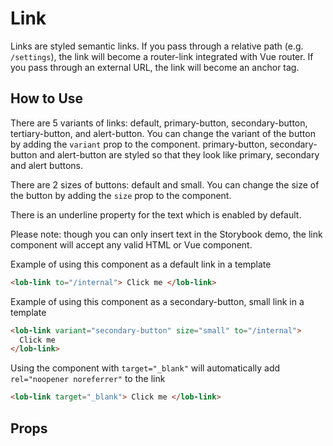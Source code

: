 
# Link

Links are styled semantic links. If you pass through a relative path (e.g. `/settings`), the link will become a router-link integrated with Vue router. If you pass through an external URL, the link will become an anchor tag.

<Preview>
  <Story id="components-link--primary" />
</Preview>

## How to Use

There are 5 variants of links: default, primary-button, secondary-button, tertiary-button, and alert-button. You can change the variant of the button by adding the `variant` prop to the component. primary-button, secondary-button and alert-button are styled so that they look like primary, secondary and alert buttons.

There are 2 sizes of buttons: default and small. You can change the size of the button by adding the `size` prop to the component.

There is an underline property for the text which is enabled by default.

Please note: though you can only insert text in the Storybook demo, the link component will accept any valid HTML or Vue component.

Example of using this component as a default link in a template

```html
<lob-link to="/internal"> Click me </lob-link>
```

Example of using this component as a secondary-button, small link in a template

```html
<lob-link variant="secondary-button" size="small" to="/internal">
  Click me
</lob-link>
```

Using the component with `target="_blank"` will automatically add `rel="noopener noreferrer"` to the link

```html
<lob-link target="_blank"> Click me </lob-link>
```

## Props

<ArgsTable story={PRIMARY_STORY} />
